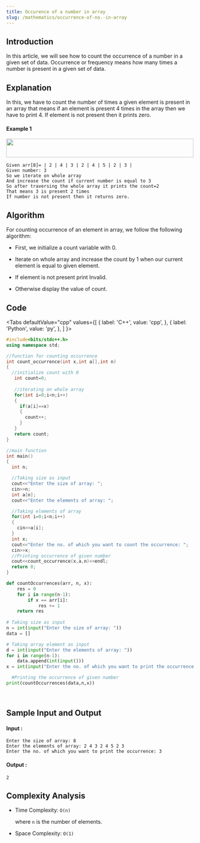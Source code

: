 ```yaml
---
title: Occurence of a number in array
slug: /mathematics/occurrence-of-no.-in-array
---
```


## Introduction

In this article, we will see how to count the occurrence of a number in a given set of data. Occurrence or frequency means how many times a number is present in a given set of data.

## Explanation 

In this, we have to count the number of times a given element is present in an array that means if an element is present 4 times in the array then we have to print 4. If element is not present then it prints zero.

#### Example 1

<img src="https://i.imgur.com/8Gwk5QG.png" width="500" height="50"/>

```
Given arr[8]= | 2 | 4 | 3 | 2 | 4 | 5 | 2 | 3 |
Given number: 3
So we iterate on whole array 
And increase the count if current number is equal to 3
So after traversing the whole array it prints the count=2 
That means 3 is present 2 times
If number is not present then it returns zero.
```
## Algorithm

For counting occurrence of an element in array, we follow the following algorithm:

* First, we initialize a count variable with 0.

* Iterate on whole array and increase the count by 1 when our current element is equal to given element.

* If element is not present print Invalid.

* Otherwise display the value of count.

## Code


<Tabs
  defaultValue="cpp"
  values={[
    { label: 'C++', value: 'cpp', },
    { label: 'Python', value: 'py', },
  ]
}>
<TabItem value="cpp">

```cpp
#include<bits/stdc++.h>
using namespace std;

//function for counting occurrence
int count_occurrence(int x,int a[],int n)
{
  //initialize count with 0
   int count=0;
   
   //iterating on whole array
   for(int i=0;i<n;i++)
   {
     if(a[i]==x)
     {
       count++;
     }
   }
   return count;
}

//main function
int main()
{
  int n;

  //Taking size as input
  cout<<"Enter the size of array: ";
  cin>>n;
  int a[n];
  cout<<"Enter the elements of array: ";

  //Taking elements of array
  for(int i=0;i<n;i++)
  {
    cin>>a[i];
  }
  int x;
  cout<<"Enter the no. of which you want to count the occurrence: ";
  cin>>x;
  //Printing occurrence of given number
  cout<<count_occurrence(x,a,n)<<endl;
  return 0;
}

```
</TabItem>

<TabItem value="py">

```python   
def countOccurrences(arr, n, x):
    res = 0
    for i in range(n-1):
        if x == arr[i]:
            res += 1
    return res
  
# Taking size as input 
n = int(input("Enter the size of array: "))
data = []

# Taking array element as input
d = int(input("Enter the elements of array: "))
for i in range(n-1):
    data.append(int(input()))
x = int(input("Enter the no. of which you want to print the occurrence: "))  

  #Printing the occurrence of given number 
print(countOccurrences(data,n,x))
   
    
```
</TabItem>
</Tabs>

## Sample Input and Output

#### Input :

```
Enter the size of array: 8
Enter the elements of array: 2 4 3 2 4 5 2 3
Enter the no. of which you want to print the occurrence: 3

```
#### Output :

```
2
```

## Complexity Analysis
 
- Time Complexity: `O(n)`

  where `n` is the number of elements.

- Space Complexity: `O(1)`


